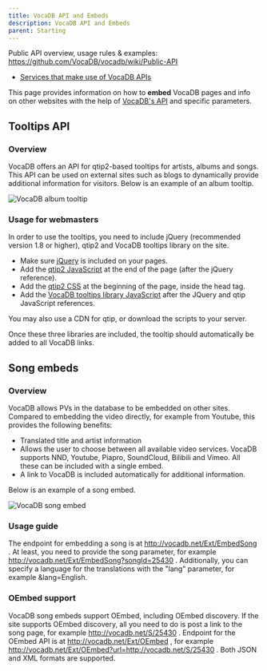 ---
title: VocaDB API and Embeds
description: VocaDB API and Embeds
parent: Starting
---

Public API overview, usage rules & examples: https://github.com/VocaDB/vocadb/wiki/Public-API

* [Services that make use of VocaDB APIs](https://wiki.vocadb.net/wiki/37/services-that-make-use-of-vocadb-apis)

This page provides information on how to **embed** VocaDB pages and info on other websites with the help of [VocaDB's API](https://vocadb.net/swagger/index.html) and specific parameters.

## Tooltips API

### Overview

VocaDB offers an API for qtip2-based tooltips for artists, albums and songs. This API can be used on external sites such as blogs to dynamically provide additional information for visitors. Below is an example of an album tooltip.

![VocaDB album tooltip](public/images/tooltips3.png)

### Usage for webmasters

In order to use the tooltips, you need to include jQuery (recommended version 1.8 or higher), qtip2 and VocaDB tooltips library on the site. 

* Make sure [jQuery](http://code.jquery.com) is included on your pages. 
* Add the [qtip2 JavaScript](https://static.vocadb.net/ext/jquery.qtip.min.js) at the end of the page (after the jQuery reference).
* Add the [qtip2 CSS](https://static.vocadb.net/ext/jquery.qtip.min.css) at the beginning of the page, inside the head tag.
* Add the [VocaDB tooltips library JavaScript](https://static.vocadb.net/ext/VocaDBTooltips.js) after the JQuery and qtip JavaScript references.

You may also use a CDN for qtip, or download the scripts to your server.

Once these three libraries are included, the tooltip should automatically be added to all VocaDB links.

## Song embeds

### Overview

VocaDB allows PVs in the database to be embedded on other sites. Compared to embedding the video directly, for example from Youtube, this provides the following benefits:
* Translated title and artist information
* Allows the user to choose between all available video services. VocaDB supports NND, Youtube, Piapro, SoundCloud, Bilibili and Vimeo. All these can be included with a single embed.
* A link to VocaDB is included automatically for additional information.

Below is an example of a song embed.

![VocaDB song embed](public/images/songembed.png)

### Usage guide

The endpoint for embedding a song is at http://vocadb.net/Ext/EmbedSong . At least, you need to provide the song parameter, for example http://vocadb.net/Ext/EmbedSong?songId=25430 . Additionally, you can specify a language for the translations with the "lang" parameter, for example &lang=English.

### OEmbed support

VocaDB song embeds support OEmbed, including OEmbed discovery. If the site supports OEmbed discovery, all you need to do is post a link to the song page, for example http://vocadb.net/S/25430 . Endpoint for the OEmbed API is at http://vocadb.net/Ext/OEmbed , for example http://vocadb.net/Ext/OEmbed?url=http://vocadb.net/S/25430 . Both JSON and XML formats are supported.